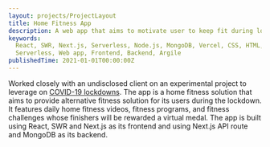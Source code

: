 ```yaml
---
layout: projects/ProjectLayout
title: Home Fitness App
description: A web app that aims to motivate user to keep fit during lockdown
keywords:
  React, SWR, Next.js, Serverless, Node.js, MongoDB, Vercel, CSS, HTML,
  Serverless, Web app, Frontend, Backend, Argile
publishedTime: 2021-01-01T00:00:00Z
---
```


Worked closely with an undisclosed client on an experimental project to leverage
on [COVID-19 lockdowns](https://en.wikipedia.org/wiki/COVID-19_lockdowns). The
app is a home fitness solution that aims to provide alternative fitness solution
for its users during the lockdown. It features daily home fitness videos,
fitness programs, and fitness challenges whose finishers will be rewarded a
virtual medal. The app is built using React, SWR and Next.js as its frontend and
using Next.js API route and MongoDB as its backend.
